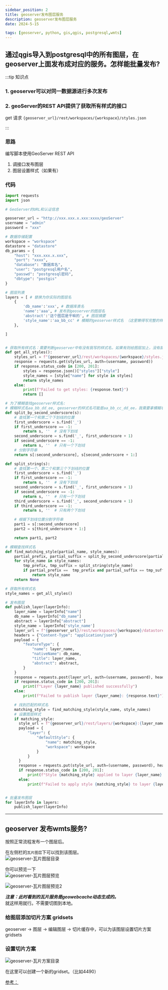 ```yaml
---
sidebar_position: 2
title: geoserver发布图层服务
description: geoserver发布图层服务
date: 2024-5-15

tags: [geoserver, python, gis,qgis, postgresql,wmts]
---
```



## 通过qgis导入到postgresql中的所有图层，在geoserver上面发布成对应的服务。怎样能批量发布?


:::tip 知识点

### 1. geoserver可以对同一数据源进行多次发布  

### 2. geoServer的REST API提供了获取所有样式的接口

get 请求 `{geoserver_url}/rest/workspaces/{workspace}/styles.json`



:::

### 思路  

编写脚本使用GeoServer REST API   

1. 调接口发布图层  
2. 图层设置样式（如果有）  

### 代码
```py 
import requests
import json

# GeoServer的URL和认证信息

geoserver_url = "http://xxx.xxx.x.xxx:xxxx/geoServer"
username = "admin"
password = "xxx"

# 数据存储配置
workspace = "workspace"
datastore = "datastore"
db_params = {
    "host": "xxx.xxx.x.xxx",
    "port": "xxxx",
    "database": "数据库名",
    "user": "postgresql用户名",
    "passwd": "postgresql密码",
    "dbtype": "postgis"
}

# 图层列表
layers = [ # 替换为你实际的图层名
    {
        'db_name':'xxx', # 数据库表名
        'name':'aaa', # 发布到geoserver的图层名
        'abstract':'这个图层是干嘛的', # 图层摘要
        'style_name':'aa_bb_cc' # 模糊的geoserver样式名 （这里懒得写完整的样式名，后面写方法来匹配了）
    },

]


# 获取所有样式名：需要判断geoserver中有没有我写的样式名，如果有则给图层加上，没有就不加样式了
def get_all_styles():
    styles_url = f"{geoserver_url}/rest/workspaces/{workspace}/styles.json"
    response = requests.get(styles_url, auth=(username, password))
    if response.status_code in [200, 201]:
        styles = response.json()["styles"]["style"]
        style_names = [style["name"] for style in styles]
        return style_names
    else:
        print(f"Failed to get styles: {response.text}")
        return []

# 为了模糊查找geoserver样式名: 
# 模糊样式名aa_bb_dd_ee, geoserver的样式名可能是aa_bb_cc_dd_ee，我需要拿模糊名去找对应的geoserver中的样式名    
def split_by_second_underscore(s):
    # 查找第一个和第二个下划线的位置
    first_underscore = s.find('_')
    if first_underscore == -1:
        return s, ''  # 没有下划线
    second_underscore = s.find('_', first_underscore + 1)
    if second_underscore == -1:
        return s, ''  # 只有一个下划线
    # 分割字符串
    return s[:second_underscore], s[second_underscore + 1:]

def split_string(s):
    # 查找第一个、第二个和第三个下划线的位置
    first_underscore = s.find('_')
    if first_underscore == -1:
        return s, ''  # 没有下划线
    second_underscore = s.find('_', first_underscore + 1)
    if second_underscore == -1:
        return s, ''  # 只有一个下划线
    third_underscore = s.find('_', second_underscore + 1)
    if third_underscore == -1:
        return s, ''  # 只有两个下划线

    # 根据下划线位置分割字符串
    part1 = s[:second_underscore]
    part2 = s[third_underscore + 1:]

    return part1, part2

# 模糊查找样式名
def find_matching_style(partial_name, style_names):
    partial_prefix, partial_suffix = split_by_second_underscore(partial_name)
    for style_name in style_names:
        tmp_prefix, tmp_suffix = split_string(style_name)
        if partial_prefix ==  tmp_prefix and partial_suffix == tmp_suffix:
            return style_name
    return None

# 获取所有样式名
style_names = get_all_styles()

# 发布图层
def publish_layer(layerInfo):
    layer_name = layerInfo["name"]
    db_name = layerInfo["db_name"]
    abstract = layerInfo["abstract"]
    style_name = layerInfo['style_name']
    layer_url = f"{geoserver_url}/rest/workspaces/{workspace}/datastores/{datastore}/featuretypes"
    headers = {"Content-Type": "application/json"}
    payload = {
        "featureType": {
            "name": layer_name,
            "nativeName": db_name,
            "title": layer_name,
            "abstract": abstract,
        }
    }
    response = requests.post(layer_url, auth=(username, password), headers=headers, json=payload)
    if response.status_code in [200, 201]:
        print(f"Layer {layer_name} published successfully")
    else:
        print(f"Failed to publish layer {layer_name}: {response.text}")

    # 找到匹配的样式名
    matching_style = find_matching_style(style_name, style_names)
    # 设置图层样式
    if matching_style:
      style_url = f"{geoserver_url}/rest/layers/{workspace}:{layer_name}"
      payload = {
          "layer": {
              "defaultStyle": {
                  "name": matching_style,
                  "workspace": workspace
              }
          }
      }
      response = requests.put(style_url, auth=(username, password), headers=headers, json=payload)
      if response.status_code in [200, 201]:
          print(f"Style {matching_style} applied to layer {layer_name} successfully")
      else:
          print(f"Failed to apply style {matching_style} to layer {layer_name}: {response.text}")


# 批量发布图层
for layerInfo in layers:
    publish_layer(layerInfo)
```


---





## geoserver 发布wmts服务?  

按照正常流程发布一个图层后。  

在左侧栏的`瓦片图层`下可以找到该图层。  
![geoserver-瓦片图层目录](./img/发布图层服务/瓦片图层.png)  

你可以预览一下  
![geoserver-瓦片图层预览](./img/发布图层服务/瓦片图层预览.png)  

![geoserver-瓦片图层预览2](./img/发布图层服务/预览2.png)  

***注意：此时看到的瓦片服务是geowebcache动态生成的。***  
就这样用就行。不需要切图到本地。

### 给图层添加切片方案 gridsets  

geoserver -> 图层 -> 编辑图层 -> 切片缓存中，可以为该图层设置切片方案gridsets 

### 设置切片方案  

![geoserver-瓦片方案目录](./img/发布图层服务/切片方案.png)  

在这里可以创建一个新的gridset。（比如4490）  





[参考：](https://blog.csdn.net/qq_45956730/article/details/129792761)